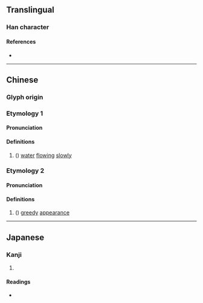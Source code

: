{{character info/new}}
==Translingual==

===Han character===
{{Han char|rn=85|rad=水|as=07|sn=10|four=38140|canj=EOLK|ids=⿰氵攸}}

====References====
* {{Han ref|kx=0624.010|dkj=17465|dj=1021.170|hdz=31628.020|uh=6D5F|ud=27999|bh=D25B|bd=53851}}

----

==Chinese==
{{zh-forms}}

===Glyph origin===
{{Han etym}}

===Etymology 1===

====Pronunciation====
{{zh-pron
|m=yóu
|c=jau4
|mc=y
|oc=y
|ma=
|cat=n
}}

====Definitions====
{{zh-hanzi}}

# ({{zh-only|浟浟}}) [[water]] [[flow]]ing [[slowly]]

===Etymology 2===

====Pronunciation====
{{zh-pron
|m=dí
|c=dik6
|ma=
|cat=n
}}

====Definitions====
{{zh-hanzi}}

# ({{zh-only|浟浟}}) [[greedy]] [[appearance]]

----

==Japanese==

===Kanji===
{{ja-kanji|grade=|rs=水07}}

# {{rfdef|ja|sort=水07}}

====Readings====
* {{ja-readings|on=[[ゆう]] (yū), [[う]] (u), [[ゆ]] (yu), [[てき]] (teki), [[ちゃく]] (chaku)|kun=}}
